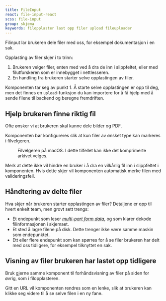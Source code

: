 ```yaml
---
title: FileInput
react: file-input-react
scss: file-input
group: skjema
keywords: filopplaster last opp filer upload fileuploader
---
```



<Ingress>Filinput lar brukeren dele filer med oss, for eksempel dokumentasjon i en sak.</Ingress>

<ComponentExample component={FileInputExample} codeExample={fileInputExampleCode} knobs={fileInputExampleKnobs} />

Opplasting av filer skjer i to trinn:

1.  Brukeren velger filer, enten med ved å dra de inn i slippfeltet, eller med filutforskeren som er innebygget i nettlesseren.
2.  En handling fra brukeren starter selve opplastingen av filer.

Komponenten tar seg av punkt 1. Å starte selve opplastingen er opp til deg, men det finnes en `upload`-funksjon du kan importere for å få hjelp med å sende filene til backend og beregne fremdriften.

## Hjelp brukeren finne riktig fil

Ofte ønsker vi at brukeren skal kunne dele bilder og PDF.

Komponenten bør konfigureres slik at kun filer av ønsket type kan markeres i filvelgeren.

<figure>
    <picture className="jkl-portal-image">
        <source
            media="(prefers-color-scheme: dark)"
            srcset="/assets/documentation/file-input/macos-filvelger-morkt.png"
        />
        <img
            className="jkl-portal-image__img"
            alt=""
            loading="lazy"
            decoding="async"
            src="/assets/documentation/file-input/macos-filvelger-lyst.png"
        />
    </picture>
    <figcaption>Filvelgeren på macOS. I dette tilfellet kan ikke det komprimerte arkivet velges.</figcaption>
</figure>

Merk at dette ikke vil hindre en bruker i å dra en vilkårlig fil inn i slippfeltet i komponenten. Hvis dette skjer vil komponenten automatisk merke filen med valideringsfeil.

## Håndtering av delte filer

Hva skjer når brukeren starter opplastingen av filer? Detaljene er opp til hvert enkelt team, men grovt sett trengs:

-   Et endepunkt som leser [_multi-part form data_](https://developer.mozilla.org/en-US/docs/Learn/Forms/Sending_and_retrieving_form_data#a_special_case_sending_files), og som klarer dekode filinformasjonen i skjemaet.
-   Et sted å lagre filene på disk. Dette trenger ikke være samme maskin som endepunktet.
-   Ett eller flere endepunkt som kan spørres for å se filer brukeren har delt med oss tidligere, for eksempel tilknyttet en sak.

## Visning av filer brukeren har lastet opp tidligere

Bruk gjerne samme komponent til forhåndsvisning av filer på siden for øvrig, som i filopplasteren.

<ComponentExample
    title="Gjenbruk av forhåndsvisning"
    component={FilePreviewExample}
    codeExample={filePreviewExampleCode}
    knobs={filePreviewExampleKnobs}
/>

Gitt en URL vil komponenten rendres som en lenke, slik at brukeren kan klikke seg videre til å se selve filen i en ny fane.
